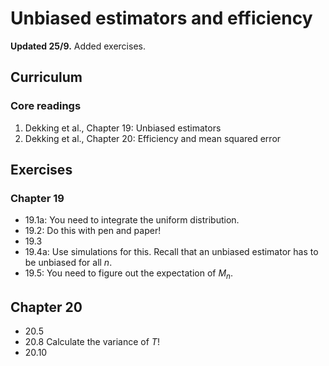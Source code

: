 # Unbiased estimators and efficiency
::: callout-note
**Updated 25/9.** Added exercises.
:::

## Curriculum

### Core readings
1. Dekking et al., Chapter 19: Unbiased estimators
2. Dekking et al., Chapter 20: Efficiency and mean squared error

## Exercises

### Chapter 19
* 19.1a: You need to integrate the uniform distribution.
* 19.2: Do this with pen and paper!
* 19.3 
* 19.4a: Use simulations for this. Recall that an unbiased estimator has to be unbiased for all $n$.
* 19.5: You need to figure out the expectation of $M_n$.

## Chapter 20
* 20.5
* 20.8 Calculate the variance of $T$!
* 20.10